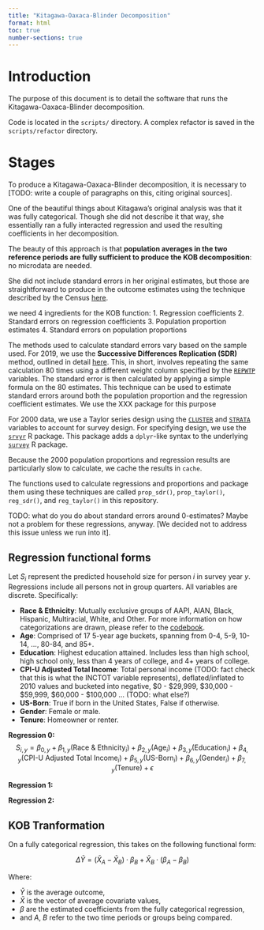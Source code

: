```yaml
---
title: "Kitagawa-Oaxaca-Blinder Decomposition"
format: html
toc: true
number-sections: true
---
```


# Introduction

The purpose of this document is to detail the software that runs the Kitagawa-Oaxaca-Blinder decomposition.

Code is located in the `scripts/` directory. A complex refactor is saved in the `scripts/refactor` directory.

# Stages

To produce a Kitagawa-Oaxaca-Blinder decomposition, it is necessary to [TODO: write a couple of paragraphs on this, citing original sources].

One of the beautiful things about Kitagawa's original analysis was that it was fully categorical. Though she did not describe it that way, she essentially ran a fully interacted regression and used the resulting coefficients in her decomposition.

The beauty of this approach is that **population averages in the two reference periods are fully sufficient to produce the KOB decomposition**: no microdata are needed.

She did not include standard errors in her original estimates, but those are straightforward to produce in the outcome estimates using the technique described by the Census [here](ADD A LINK!!!!!!).

we need 4 ingredients for the KOB function:
1. Regression coefficients
2. Standard errors on regression coefficients
3. Population proportion estimates
4. Standard errors on population proportions

The methods used to calculate standard errors vary based on the sample used. For 2019, we use the **Successive Differences Replication (SDR)** method, outlined in detail [here](https://www.census.gov/content/dam/Census/library/publications/2010/acs/acs_design_methodology_ch12.pdf). This, in short, involves repeating the same calculation 80 times using a different weight column specified by the [`REPWTP`](https://usa.ipums.org/usa-action/variables/REPWTP) variables. The standard error is then calculated by applying a simple formula on the 80 estimates. This technique can be used to estimate standard errors around both the population proportion and the regression coefficient estimates. We use the XXX package for this purpose

For 2000 data, we use a Taylor series design using the [`CLUSTER`](https://usa.ipums.org/usa-action/variables/CLUSTER) and [`STRATA`](https://usa.ipums.org/usa-action/variables/STRATA) variables to account for survey design. For specifying design, we use the [`srvyr`](http://gdfe.co/srvyr/) R package. This package adds a `dplyr`-like syntax to the underlying [`survey`](https://cran.r-project.org/web/packages/survey/index.html) R package.

Because the 2000 population proportions and regression results are particularly slow to calculate, we cache the results in `cache`. 

The functions used to calculate regressions and proportions and package them using these techniques are called `prop_sdr()`, `prop_taylor()`, `reg_sdr()`, and `reg_taylor()` in this repository.

TODO: what do you do about standard errors around 0-estimates? Maybe not a problem for these regressions, anyway. [We decided not to address this issue unless we run into it].

## Regression functional forms

Let $S_i$ represent the predicted household size for person $i$ in survey year $y$. Regressions include all persons not in group quarters. All variables are discrete. Specifically:

- **Race & Ethnicity**: Mutually exclusive groups of AAPI, AIAN, Black, Hispanic, Multiracial, White, and Other. For more information on how categorizations are drawn, please refer to the [codebook](TODO!).
- **Age**: Comprised of 17 5-year age buckets, spanning from 0-4, 5-9, 10-14, ..., 80-84, and 85+.
- **Education**: Highest education attained. Includes less than high school, high school only, less than 4 years of college, and 4+ years of college.
- **CPI-U Adjusted Total Income**: Total personal income (TODO: fact check that this is what the INCTOT variable represents), deflated/inflated to 2010 values and bucketed into negative, \$0 - \$29,999, \$30,000 - \$59,999, \$60,000 - \$100,000 ... (TODO: what else?)
- **US-Born**: True if born in the United States, False if otherwise.
- **Gender**: Female or male.
- **Tenure**: Homeowner or renter.

**Regression 0:**
$$
S_{i, y} = \beta_{0,y} + \beta_{1,y}(\text{Race & Ethnicity}_i) + \beta_{2,y}(\text{Age}_i) + \beta_{3,y}(\text{Education}_i) + \beta_{4,y}(\text{CPI-U Adjusted Total Income}_i) + \beta_{5,y}(\text{US-Born}_i) + \beta_{6,y}(\text{Gender}_i) + \beta_{7,y}(\text{Tenure}) + \epsilon
$$

**Regression 1:**

**Regression 2:**


## KOB Tranformation

On a fully categorical regression, this takes on the following functional form:

$$
\Delta \bar{Y} = (\bar{X}_A - \bar{X}_B) \cdot \beta_B + \bar{X}_B \cdot (\beta_A - \beta_B)
$$

Where:

- $\bar{Y}$ is the average outcome,
- $\bar{X}$ is the vector of average covariate values,
- $\beta$ are the estimated coefficients from the fully categorical regression,
- and $A$, $B$ refer to the two time periods or groups being compared.


